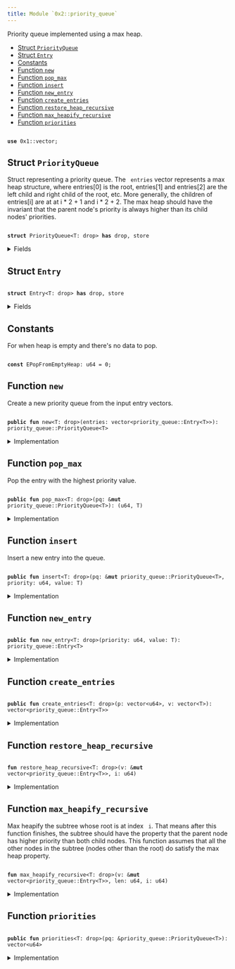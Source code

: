 ```yaml
---
title: Module `0x2::priority_queue`
---
```


<Link id="0x2_priority_queue"/>
Priority queue implemented using a max heap.


-  [Struct `PriorityQueue`](#0x2_priority_queue_PriorityQueue)
-  [Struct `Entry`](#0x2_priority_queue_Entry)
-  [Constants](#@Constants_0)
-  [Function `new`](#0x2_priority_queue_new)
-  [Function `pop_max`](#0x2_priority_queue_pop_max)
-  [Function `insert`](#0x2_priority_queue_insert)
-  [Function `new_entry`](#0x2_priority_queue_new_entry)
-  [Function `create_entries`](#0x2_priority_queue_create_entries)
-  [Function `restore_heap_recursive`](#0x2_priority_queue_restore_heap_recursive)
-  [Function `max_heapify_recursive`](#0x2_priority_queue_max_heapify_recursive)
-  [Function `priorities`](#0x2_priority_queue_priorities)


<pre><code>
<b>use</b> <Link href="../move-stdlib/vector#0x1_vector">0x1::vector</Link>;
</code></pre>



<Link id="0x2_priority_queue_PriorityQueue"></Link>

## Struct `PriorityQueue`

Struct representing a priority queue. The <code>
entries</code> vector represents a max
heap structure, where entries[0] is the root, entries[1] and entries[2] are the
left child and right child of the root, etc. More generally, the children of
entries[i] are at at i * 2 + 1 and i * 2 + 2. The max heap should have the invariant
that the parent node's priority is always higher than its child nodes' priorities.


<pre><code>
<b>struct</b> <Link href="../iota-framework/priority_queue#0x2_priority_queue_PriorityQueue">PriorityQueue</Link>&lt;T: drop&gt; <b>has</b> drop, store
</code></pre>



<details>
<summary>Fields</summary>


<dl>
<dt>
<code>
entries: <Link href="../move-stdlib/vector#0x1_vector">vector</Link>&lt;<Link href="../iota-framework/priority_queue#0x2_priority_queue_Entry">priority_queue::Entry</Link>&lt;T&gt;&gt;</code>
</dt>
<dd>

</dd>
</dl>


</details>

<Link id="0x2_priority_queue_Entry"></Link>

## Struct `Entry`



<pre><code>
<b>struct</b> <Link href="../iota-framework/priority_queue#0x2_priority_queue_Entry">Entry</Link>&lt;T: drop&gt; <b>has</b> drop, store
</code></pre>



<details>
<summary>Fields</summary>


<dl>
<dt>
<code>
priority: u64</code>
</dt>
<dd>

</dd>
<dt>
<code>
value: T</code>
</dt>
<dd>

</dd>
</dl>


</details>

<Link id="@Constants_0"></Link>

## Constants


<Link id="0x2_priority_queue_EPopFromEmptyHeap"></Link>

For when heap is empty and there's no data to pop.


<pre><code>
<b>const</b> <Link href="../iota-framework/priority_queue#0x2_priority_queue_EPopFromEmptyHeap">EPopFromEmptyHeap</Link>: u64 = 0;
</code></pre>



<Link id="0x2_priority_queue_new"></Link>

## Function `new`

Create a new priority queue from the input entry vectors.


<pre><code>
<b>public</b> <b>fun</b> <Link href="../iota-framework/priority_queue#0x2_priority_queue_new">new</Link>&lt;T: drop&gt;(entries: <Link href="../move-stdlib/vector#0x1_vector">vector</Link>&lt;<Link href="../iota-framework/priority_queue#0x2_priority_queue_Entry">priority_queue::Entry</Link>&lt;T&gt;&gt;): <Link href="../iota-framework/priority_queue#0x2_priority_queue_PriorityQueue">priority_queue::PriorityQueue</Link>&lt;T&gt;
</code></pre>



<details>
<summary>Implementation</summary>


<pre><code>
<b>public</b> <b>fun</b> <Link href="../iota-framework/priority_queue#0x2_priority_queue_new">new</Link>&lt;T: drop&gt;(<b>mut</b> entries: <Link href="../move-stdlib/vector#0x1_vector">vector</Link>&lt;<Link href="../iota-framework/priority_queue#0x2_priority_queue_Entry">Entry</Link>&lt;T&gt;&gt;) : <Link href="../iota-framework/priority_queue#0x2_priority_queue_PriorityQueue">PriorityQueue</Link>&lt;T&gt; \{
    <b>let</b> len = entries.length();
    <b>let</b> <b>mut</b> i = len / 2;
    // Max heapify from the first node that is a parent (node at len / 2).
    <b>while</b> (i &gt; 0) \{
        i = i - 1;
        <Link href="../iota-framework/priority_queue#0x2_priority_queue_max_heapify_recursive">max_heapify_recursive</Link>(&<b>mut</b> entries, len, i);
    };
    <Link href="../iota-framework/priority_queue#0x2_priority_queue_PriorityQueue">PriorityQueue</Link> \{ entries }
}
</code></pre>



</details>

<Link id="0x2_priority_queue_pop_max"></Link>

## Function `pop_max`

Pop the entry with the highest priority value.


<pre><code>
<b>public</b> <b>fun</b> <Link href="../iota-framework/priority_queue#0x2_priority_queue_pop_max">pop_max</Link>&lt;T: drop&gt;(pq: &<b>mut</b> <Link href="../iota-framework/priority_queue#0x2_priority_queue_PriorityQueue">priority_queue::PriorityQueue</Link>&lt;T&gt;): (u64, T)
</code></pre>



<details>
<summary>Implementation</summary>


<pre><code>
<b>public</b> <b>fun</b> <Link href="../iota-framework/priority_queue#0x2_priority_queue_pop_max">pop_max</Link>&lt;T: drop&gt;(pq: &<b>mut</b> <Link href="../iota-framework/priority_queue#0x2_priority_queue_PriorityQueue">PriorityQueue</Link>&lt;T&gt;) : (u64, T) \{
    <b>let</b> len = pq.entries.length();
    <b>assert</b>!(len &gt; 0, <Link href="../iota-framework/priority_queue#0x2_priority_queue_EPopFromEmptyHeap">EPopFromEmptyHeap</Link>);
    // Swap the max element <b>with</b> the last element in the entries and remove the max element.
    <b>let</b> <Link href="../iota-framework/priority_queue#0x2_priority_queue_Entry">Entry</Link> \{ priority, value } = pq.entries.swap_remove(0);
    // Now the max heap property <b>has</b> been violated at the root node, but nowhere <b>else</b>
    // so we call max heapify on the root node.
    <Link href="../iota-framework/priority_queue#0x2_priority_queue_max_heapify_recursive">max_heapify_recursive</Link>(&<b>mut</b> pq.entries, len - 1, 0);
    (priority, value)
}
</code></pre>



</details>

<Link id="0x2_priority_queue_insert"></Link>

## Function `insert`

Insert a new entry into the queue.


<pre><code>
<b>public</b> <b>fun</b> <Link href="../iota-framework/priority_queue#0x2_priority_queue_insert">insert</Link>&lt;T: drop&gt;(pq: &<b>mut</b> <Link href="../iota-framework/priority_queue#0x2_priority_queue_PriorityQueue">priority_queue::PriorityQueue</Link>&lt;T&gt;, priority: u64, value: T)
</code></pre>



<details>
<summary>Implementation</summary>


<pre><code>
<b>public</b> <b>fun</b> <Link href="../iota-framework/priority_queue#0x2_priority_queue_insert">insert</Link>&lt;T: drop&gt;(pq: &<b>mut</b> <Link href="../iota-framework/priority_queue#0x2_priority_queue_PriorityQueue">PriorityQueue</Link>&lt;T&gt;, priority: u64, value: T) \{
    pq.entries.push_back(<Link href="../iota-framework/priority_queue#0x2_priority_queue_Entry">Entry</Link> \{ priority, value});
    <b>let</b> index = pq.entries.length() - 1;
    <Link href="../iota-framework/priority_queue#0x2_priority_queue_restore_heap_recursive">restore_heap_recursive</Link>(&<b>mut</b> pq.entries, index);
}
</code></pre>



</details>

<Link id="0x2_priority_queue_new_entry"></Link>

## Function `new_entry`



<pre><code>
<b>public</b> <b>fun</b> <Link href="../iota-framework/priority_queue#0x2_priority_queue_new_entry">new_entry</Link>&lt;T: drop&gt;(priority: u64, value: T): <Link href="../iota-framework/priority_queue#0x2_priority_queue_Entry">priority_queue::Entry</Link>&lt;T&gt;
</code></pre>



<details>
<summary>Implementation</summary>


<pre><code>
<b>public</b> <b>fun</b> <Link href="../iota-framework/priority_queue#0x2_priority_queue_new_entry">new_entry</Link>&lt;T: drop&gt;(priority: u64, value: T): <Link href="../iota-framework/priority_queue#0x2_priority_queue_Entry">Entry</Link>&lt;T&gt; \{
    <Link href="../iota-framework/priority_queue#0x2_priority_queue_Entry">Entry</Link> \{ priority, value }
}
</code></pre>



</details>

<Link id="0x2_priority_queue_create_entries"></Link>

## Function `create_entries`



<pre><code>
<b>public</b> <b>fun</b> <Link href="../iota-framework/priority_queue#0x2_priority_queue_create_entries">create_entries</Link>&lt;T: drop&gt;(p: <Link href="../move-stdlib/vector#0x1_vector">vector</Link>&lt;u64&gt;, v: <Link href="../move-stdlib/vector#0x1_vector">vector</Link>&lt;T&gt;): <Link href="../move-stdlib/vector#0x1_vector">vector</Link>&lt;<Link href="../iota-framework/priority_queue#0x2_priority_queue_Entry">priority_queue::Entry</Link>&lt;T&gt;&gt;
</code></pre>



<details>
<summary>Implementation</summary>


<pre><code>
<b>public</b> <b>fun</b> <Link href="../iota-framework/priority_queue#0x2_priority_queue_create_entries">create_entries</Link>&lt;T: drop&gt;(<b>mut</b> p: <Link href="../move-stdlib/vector#0x1_vector">vector</Link>&lt;u64&gt;, <b>mut</b> v: <Link href="../move-stdlib/vector#0x1_vector">vector</Link>&lt;T&gt;): <Link href="../move-stdlib/vector#0x1_vector">vector</Link>&lt;<Link href="../iota-framework/priority_queue#0x2_priority_queue_Entry">Entry</Link>&lt;T&gt;&gt; \{
    <b>let</b> len = p.length();
    <b>assert</b>!(v.length() == len, 0);
    <b>let</b> <b>mut</b> res = <Link href="../move-stdlib/vector#0x1_vector">vector</Link>[];
    <b>let</b> <b>mut</b> i = 0;
    <b>while</b> (i &lt; len) \{
        <b>let</b> priority = p.remove(0);
        <b>let</b> value = v.remove(0);
        res.push_back(<Link href="../iota-framework/priority_queue#0x2_priority_queue_Entry">Entry</Link> \{ priority, value });
        i = i + 1;
    };
    res
}
</code></pre>



</details>

<Link id="0x2_priority_queue_restore_heap_recursive"></Link>

## Function `restore_heap_recursive`



<pre><code>
<b>fun</b> <Link href="../iota-framework/priority_queue#0x2_priority_queue_restore_heap_recursive">restore_heap_recursive</Link>&lt;T: drop&gt;(v: &<b>mut</b> <Link href="../move-stdlib/vector#0x1_vector">vector</Link>&lt;<Link href="../iota-framework/priority_queue#0x2_priority_queue_Entry">priority_queue::Entry</Link>&lt;T&gt;&gt;, i: u64)
</code></pre>



<details>
<summary>Implementation</summary>


<pre><code>
<b>fun</b> <Link href="../iota-framework/priority_queue#0x2_priority_queue_restore_heap_recursive">restore_heap_recursive</Link>&lt;T: drop&gt;(v: &<b>mut</b> <Link href="../move-stdlib/vector#0x1_vector">vector</Link>&lt;<Link href="../iota-framework/priority_queue#0x2_priority_queue_Entry">Entry</Link>&lt;T&gt;&gt;, i: u64) \{
    <b>if</b> (i == 0) \{
        <b>return</b>
    };
    <b>let</b> parent = (i - 1) / 2;

    // If new elem is greater than its parent, swap them and recursively
    // do the restoration upwards.
    <b>if</b> (*&v[i].priority &gt; *&v[parent].priority) \{
        v.swap(i, parent);
        <Link href="../iota-framework/priority_queue#0x2_priority_queue_restore_heap_recursive">restore_heap_recursive</Link>(v, parent);
    }
}
</code></pre>



</details>

<Link id="0x2_priority_queue_max_heapify_recursive"></Link>

## Function `max_heapify_recursive`

Max heapify the subtree whose root is at index <code>
i</code>. That means after this function
finishes, the subtree should have the property that the parent node has higher priority
than both child nodes.
This function assumes that all the other nodes in the subtree (nodes other than the root)
do satisfy the max heap property.


<pre><code>
<b>fun</b> <Link href="../iota-framework/priority_queue#0x2_priority_queue_max_heapify_recursive">max_heapify_recursive</Link>&lt;T: drop&gt;(v: &<b>mut</b> <Link href="../move-stdlib/vector#0x1_vector">vector</Link>&lt;<Link href="../iota-framework/priority_queue#0x2_priority_queue_Entry">priority_queue::Entry</Link>&lt;T&gt;&gt;, len: u64, i: u64)
</code></pre>



<details>
<summary>Implementation</summary>


<pre><code>
<b>fun</b> <Link href="../iota-framework/priority_queue#0x2_priority_queue_max_heapify_recursive">max_heapify_recursive</Link>&lt;T: drop&gt;(v: &<b>mut</b> <Link href="../move-stdlib/vector#0x1_vector">vector</Link>&lt;<Link href="../iota-framework/priority_queue#0x2_priority_queue_Entry">Entry</Link>&lt;T&gt;&gt;, len: u64, i: u64) \{
    <b>if</b> (len == 0) \{
        <b>return</b>
    };
    <b>assert</b>!(i &lt; len, 1);
    <b>let</b> left = i * 2 + 1;
    <b>let</b> right = left + 1;
    <b>let</b> <b>mut</b> max = i;
    // Find the node <b>with</b> highest priority among node `i` and its two children.
    <b>if</b> (left &lt; len && *&v[left].priority &gt; *&v[max].priority) \{
        max = left;
    };
    <b>if</b> (right &lt; len && *&v[right].priority &gt; *&v[max].priority) \{
        max = right;
    };
    // If the parent node (node `i`) doesn't have the highest priority, we swap the parent <b>with</b> the
    // max priority node.
    <b>if</b> (max != i) \{
        v.swap(max, i);
        // After the swap, we have restored the property at node `i` but now the max heap property
        // may be violated at node `max` since this node now <b>has</b> a new value. So we need <b>to</b> now
        // max heapify the subtree rooted at node `max`.
        <Link href="../iota-framework/priority_queue#0x2_priority_queue_max_heapify_recursive">max_heapify_recursive</Link>(v, len, max);
    }
}
</code></pre>



</details>

<Link id="0x2_priority_queue_priorities"></Link>

## Function `priorities`



<pre><code>
<b>public</b> <b>fun</b> <Link href="../iota-framework/priority_queue#0x2_priority_queue_priorities">priorities</Link>&lt;T: drop&gt;(pq: &<Link href="../iota-framework/priority_queue#0x2_priority_queue_PriorityQueue">priority_queue::PriorityQueue</Link>&lt;T&gt;): <Link href="../move-stdlib/vector#0x1_vector">vector</Link>&lt;u64&gt;
</code></pre>



<details>
<summary>Implementation</summary>


<pre><code>
<b>public</b> <b>fun</b> <Link href="../iota-framework/priority_queue#0x2_priority_queue_priorities">priorities</Link>&lt;T: drop&gt;(pq: &<Link href="../iota-framework/priority_queue#0x2_priority_queue_PriorityQueue">PriorityQueue</Link>&lt;T&gt;): <Link href="../move-stdlib/vector#0x1_vector">vector</Link>&lt;u64&gt; \{
    <b>let</b> <b>mut</b> res = <Link href="../move-stdlib/vector#0x1_vector">vector</Link>[];
    <b>let</b> <b>mut</b> i = 0;
    <b>while</b> (i &lt; pq.entries.length()) \{
        res.push_back(pq.entries[i].priority);
        i = i +1;
    };
    res
}
</code></pre>



</details>
